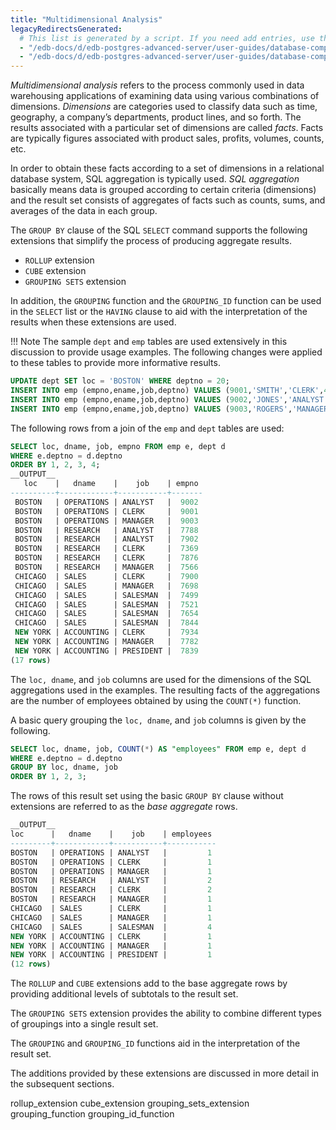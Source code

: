 ```yaml
---
title: "Multidimensional Analysis"
legacyRedirectsGenerated:
  # This list is generated by a script. If you need add entries, use the `legacyRedirects` key.
  - "/edb-docs/d/edb-postgres-advanced-server/user-guides/database-compatibility-for-oracle-developers-guide/9.6/Database_Compatibility_for_Oracle_Developers_Guide_v9.6.1.023.html"
  - "/edb-docs/d/edb-postgres-advanced-server/user-guides/database-compatibility-for-oracle-developers-guide/9.5/Database_Compatibility_for_Oracle_Developers_Guide.1.023.html"
---
```


<div id="multidimensional_analysis" class="registered_link"></div>

*Multidimensional analysis* refers to the process commonly used in data warehousing applications of examining data using various combinations of dimensions. *Dimensions* are categories used to classify data such as time, geography, a company’s departments, product lines, and so forth. The results associated with a particular set of dimensions are called *facts*. Facts are typically figures associated with product sales, profits, volumes, counts, etc.

In order to obtain these facts according to a set of dimensions in a relational database system, SQL aggregation is typically used. *SQL aggregation* basically means data is grouped according to certain criteria (dimensions) and the result set consists of aggregates of facts such as counts, sums, and averages of the data in each group.

The `GROUP BY` clause of the SQL `SELECT` command supports the following extensions that simplify the process of producing aggregate results.

-   `ROLLUP` extension
-   `CUBE` extension
-   `GROUPING SETS` extension

In addition, the `GROUPING` function and the `GROUPING_ID` function can be used in the `SELECT` list or the `HAVING` clause to aid with the interpretation of the results when these extensions are used.

!!! Note
    The sample `dept` and `emp` tables are used extensively in this discussion to provide usage examples. The following changes were applied to these tables to provide more informative results.

```sql
UPDATE dept SET loc = 'BOSTON' WHERE deptno = 20;
INSERT INTO emp (empno,ename,job,deptno) VALUES (9001,'SMITH','CLERK',40);
INSERT INTO emp (empno,ename,job,deptno) VALUES (9002,'JONES','ANALYST',40);
INSERT INTO emp (empno,ename,job,deptno) VALUES (9003,'ROGERS','MANAGER',40);
```

The following rows from a join of the `emp` and `dept` tables are used:

```sql
SELECT loc, dname, job, empno FROM emp e, dept d
WHERE e.deptno = d.deptno
ORDER BY 1, 2, 3, 4;
__OUTPUT__
   loc    |   dname    |    job    | empno
----------+------------+-----------+-------
 BOSTON   | OPERATIONS | ANALYST   |  9002
 BOSTON   | OPERATIONS | CLERK     |  9001
 BOSTON   | OPERATIONS | MANAGER   |  9003
 BOSTON   | RESEARCH   | ANALYST   |  7788
 BOSTON   | RESEARCH   | ANALYST   |  7902
 BOSTON   | RESEARCH   | CLERK     |  7369
 BOSTON   | RESEARCH   | CLERK     |  7876
 BOSTON   | RESEARCH   | MANAGER   |  7566
 CHICAGO  | SALES      | CLERK     |  7900
 CHICAGO  | SALES      | MANAGER   |  7698
 CHICAGO  | SALES      | SALESMAN  |  7499
 CHICAGO  | SALES      | SALESMAN  |  7521
 CHICAGO  | SALES      | SALESMAN  |  7654
 CHICAGO  | SALES      | SALESMAN  |  7844
 NEW YORK | ACCOUNTING | CLERK     |  7934
 NEW YORK | ACCOUNTING | MANAGER   |  7782
 NEW YORK | ACCOUNTING | PRESIDENT |  7839
(17 rows)
```

The `loc, dname`, and `job` columns are used for the dimensions of the SQL aggregations used in the examples. The resulting facts of the aggregations are the number of employees obtained by using the `COUNT(*)` function.

A basic query grouping the `loc, dname`, and `job` columns is given by the following.

```sql
SELECT loc, dname, job, COUNT(*) AS "employees" FROM emp e, dept d
WHERE e.deptno = d.deptno
GROUP BY loc, dname, job
ORDER BY 1, 2, 3;
```

The rows of this result set using the basic `GROUP BY` clause without extensions are referred to as the *base aggregate* rows.

```sql
__OUTPUT__
loc      |   dname    |    job    | employees
---------+------------+-----------+-----------
BOSTON   | OPERATIONS | ANALYST   |         1
BOSTON   | OPERATIONS | CLERK     |         1
BOSTON   | OPERATIONS | MANAGER   |         1
BOSTON   | RESEARCH   | ANALYST   |         2
BOSTON   | RESEARCH   | CLERK     |         2
BOSTON   | RESEARCH   | MANAGER   |         1
CHICAGO  | SALES      | CLERK     |         1
CHICAGO  | SALES      | MANAGER   |         1
CHICAGO  | SALES      | SALESMAN  |         4
NEW YORK | ACCOUNTING | CLERK     |         1
NEW YORK | ACCOUNTING | MANAGER   |         1
NEW YORK | ACCOUNTING | PRESIDENT |         1
(12 rows)
```

The `ROLLUP` and `CUBE` extensions add to the base aggregate rows by providing additional levels of subtotals to the result set.

The `GROUPING SETS` extension provides the ability to combine different types of groupings into a single result set.

The `GROUPING` and `GROUPING_ID` functions aid in the interpretation of the result set.

The additions provided by these extensions are discussed in more detail in the subsequent sections.

<div class="toctree" maxdepth="3">

rollup_extension cube_extension grouping_sets_extension grouping_function grouping_id_function

</div>
